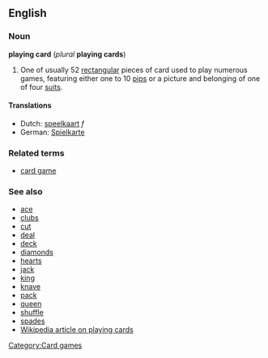 ==English==
===Noun===
'''playing card''' (''plural'' '''playing cards''')

#One of usually 52 [[rectangular]] pieces of card used to play numerous games, featuring either one to 10 [[pip]]s or a picture and belonging of one of four [[suit]]s.<!--please improve this def if possible-->

====Translations====
*Dutch: [[speelkaart]] ''f''
*German: [[Spielkarte]]

===Related terms===
*[[card game]]

===See also===
*[[ace]]
*[[clubs]]
*[[cut]]
*[[deal]]
*[[deck]]
*[[diamonds]]
*[[hearts]]
*[[jack]]
*[[king]]
*[[knave]]
*[[pack]]
*[[queen]]
*[[shuffle]]
*[[spades]]
*[[w:playing card|Wikipedia article on playing cards]]

[[Category:Card games]]